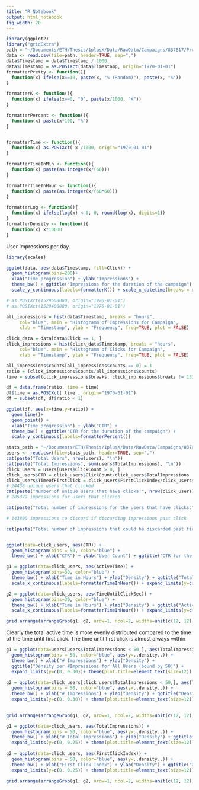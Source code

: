```yaml
---
title: "R Notebook"
output: html_notebook
fig_width: 20 
---
```



```r
library(ggplot2)
library("gridExtra")
path = "~/Documents/ETH/Thesis/1plusX/Data/RawData/Campaigns/837817/Processed/sorted_time_impressions.csv"
data <- read.csv(file=path, header=TRUE, sep=",")
data$Timestamp = data$Timestamp / 1000
data$Timestamp = as.POSIXct(data$Timestamp, origin="1970-01-01")
formatterPretty <- function(){
  function(x) ifelse(x==10, paste(x, "% (Random)"), paste(x, "%"))
}

formatterK <- function(){
  function(x) ifelse(x==0, "0", paste(x/1000, "K"))
}

formatterPercent <- function(){
  function(x) paste(x*100, "%")
}


formatterTime <- function(){
  function(x) as.POSIXct( x /1000, origin="1970-01-01")
}

formatterTimeInMin <- function(){
  function(x) paste(as.integer(x/(60)))
}

formatterTimeInHour <- function(){
  function(x) paste(as.integer(x/(60*60)))
}

formatterLog <- function(){
  function(x) ifelse(log(x) < 0, 0, round(log(x), digits=1))
}
formatterDensity <- function(){
  function(x) x*10000
}

```


User Impressions per day.
```r
library(scales)

ggplot(data, aes(data$Timestamp, fill=Click)) + 
  geom_histogram(bins=200)+
  xlab("Time progression") + ylab("Impressions") +
  theme_bw() + ggtitle("Impressions for the duration of the campaign") +
  scale_y_continuous(labels=formatterK()) + scale_x_datetime(breaks = date_breaks("1 day"), minor_breaks = date_breaks("2 hour"))

# as.POSIXct(1529568000, origin="1970-01-01")
# as.POSIXct(1529400000, origin="1970-01-01")

```

```r
all_impressions = hist(data$Timestamp, breaks = "hours", 
     col="blue", main = "Histogramm of Impressions for Campaign",  
     xlab = "Timestamp", ylab = "Frequency", freq=TRUE, plot = FALSE)

click_data = data[data$Click == 1, ]
click_impressions = hist(click_data$Timestamp, breaks = "hours", 
     col="blue", main = "Histogramm of Clicks for Campaign",  
     xlab = "Timestamp", ylab = "Frequency", freq=TRUE, plot = FALSE)

all_impressions$counts[all_impressions$counts == 0] = 1 
ratio = (click_impressions$counts/all_impressions$counts) 
time = subset(click_impressions$breaks, click_impressions$breaks != 1532300400)

df = data.frame(ratio, time = time) 
df$time = as.POSIXct( time , origin="1970-01-01")
df = subset(df, df$ratio < 1)

ggplot(df, aes(x=time,y=ratio)) + 
  geom_line()+
  geom_point() +
  xlab("Time progression") + ylab("CTR") +
  theme_bw() + ggtitle("CTR for the duration of the campaign") +
  scale_y_continuous(labels=formatterPercent()) 

```

```r

stats_path = "~/Documents/ETH/Thesis/1plusX/Data/RawData/Campaigns/837817/Processed/user_statistics.csv"
users <- read.csv(file=stats_path, header=TRUE, sep=",")
cat(paste("Total Users", nrow(users), "\n"))
cat(paste("Total Impressions", sum(users$TotalImpressions), "\n"))
click_users = users[users$ClickCount > 0, ]
click_users$CTR = click_users$ClickCount/click_users$TotalImpressions
click_users$TimeOfFirstClick = click_users$FirstClickIndex/click_users$TotalImpressions
# 24438 unique users that clicked 
cat(paste("Number of unique users that have clicks:", nrow(click_users), "\n"))
# 285379 impressions for users that clicked 

cat(paste("Total number of impressions for the users that have clicks:", sum(click_users$TotalImpressions), "\n"))

# 143800 impressions to discard if discarding impressions past click

cat(paste("Total number of impressions that could be discarded past first clicks:", sum(click_users$TotalImpressions - click_users$FirstClickIndex), "\n"))



```

```r
ggplot(data=click_users, aes(CTR)) + 
  geom_histogram(bins = 50, color="blue") +
  theme_bw() + xlab("CTR") + ylab("User Count") + ggtitle("CTR for the users that have click activity.")
```

```r
g1 = ggplot(data=click_users, aes(ActiveTime)) + 
  geom_histogram(bins=30, color="blue") +
  theme_bw() + xlab("Time in Hours") + ylab("Density") + ggtitle("Total Active Time") + 
  scale_x_continuous(labels=formatterTimeInHour()) + expand_limits(y=c(0, 15e3))

g2 = ggplot(data=click_users, aes(TimeUntilClickSec)) + 
  geom_histogram(bins=30, color="blue") +
  theme_bw() + xlab("Time in Hours") + ylab("Density") + ggtitle("Active Time before First Click") + 
  scale_x_continuous(labels=formatterTimeInHour()) + expand_limits(y=c(0, 15e3)) 

grid.arrange(arrangeGrob(g1, g2, nrow=1, ncol=2, widths=unit(c(12, 12),"cm"), heights=unit(9, "cm")), nrow=2, widths=unit(24, "cm"), heights=unit(c(9, 1), "cm"))
```
Clearly the total active time is more evenly distributed compared to the time of the time until first click. The time until first click is almost always within 
```r
g1 = ggplot(data=users[users$TotalImpressions < 50,], aes(TotalImpressions)) + 
  geom_histogram(bins = 50, color="blue", aes(y=..density..)) +
  theme_bw() + xlab("# Impressions") + ylab("Density") + 
  ggtitle("Density per #Impressions for All Users (bound by 50)") +
  expand_limits(y=c(0, 0.30))+ theme(plot.title=element_text(size=12))
  
g2 = ggplot(data=click_users[click_users$TotalImpressions < 50,], aes(TotalImpressions)) + 
  geom_histogram(bins = 50, color="blue", aes(y=..density..)) +
  theme_bw() + xlab("# Impressions") + ylab("Density") + ggtitle("Density for #Impressions for Click Users (bound by 50)") +
  expand_limits(y=c(0, 0.30)) + theme(plot.title=element_text(size=12))
  

grid.arrange(arrangeGrob(g1, g2, nrow=1, ncol=2, widths=unit(c(12, 12),"cm"), heights=unit(9, "cm")), nrow=2, widths=unit(24, "cm"), heights=unit(c(9, 1), "cm"))
```

```r

g1 = ggplot(data=click_users, aes(TotalImpressions)) + 
  geom_histogram(bins = 50, color="blue", aes(y=..density..)) +
  theme_bw() + xlab("# Total Impressions") + ylab("Density") + ggtitle("Density for #Impressions (Click Users)") +
  expand_limits(y=c(0, 0.25)) + theme(plot.title=element_text(size=12))
  
g2 = ggplot(data=click_users, aes(FirstClickIndex)) + 
  geom_histogram(bins = 50, color="blue", aes(y=..density..)) +
  theme_bw() + xlab("First Click Index") + ylab("Density") + ggtitle("Density for First Click Index (Click Users)") +
  expand_limits(y=c(0, 0.25)) + theme(plot.title=element_text(size=12))

grid.arrange(arrangeGrob(g1, g2, nrow=1, ncol=2, widths=unit(c(12, 12),"cm"), heights=unit(9, "cm")), nrow=2, widths=unit(24, "cm"), heights=unit(c(9, 1), "cm"))
```

